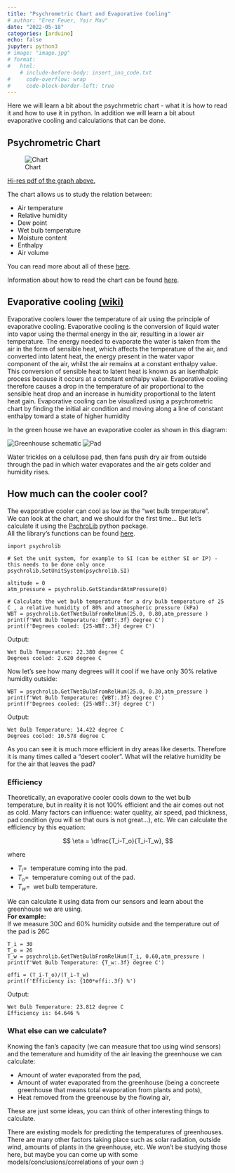 ---
title: "Psychrometric Chart and Evaporative Cooling"
# author: "Erez Feuer, Yair Mau"
date: "2022-05-18"
categories: [arduino]
echo: false
jupyter: python3
# image: "image.jpg"
# format:
#   html:
    # include-before-body: insert_ino_code.txt
#     code-overflow: wrap
#     code-block-border-left: true
---

Here we will learn a bit about the psychrmetric chart - what it is how to read it and how to use it in python.
In addition we will learn a bit about evaporative cooling and calculations that can be done.

## Psychrometric Chart

![Chart](/archive/figures/psychrometric-chart.png)

[Hi-res pdf of the graph above.](/archive/figures/Carrier-Psychrometric-Chart.pdf)

The chart allows us to study the relation between:

* Air temperature
* Relative humidity
* Dew point
* Wet bulb temperature
* Moisture content
* Enthalpy
* Air volume

You can read more about all of these [here](https://en.wikipedia.org/wiki/Psychrometrics).  

Information about how to read the chart can be found [here](https://www.wikihow.com/Read-a-Psychrometric-Chart).  

## Evaporative cooling [(wiki)](https://en.wikipedia.org/wiki/Evaporative_cooler)

Evaporative coolers lower the temperature of air using the principle of evaporative cooling. Evaporative cooling is the conversion of liquid water into vapor using the thermal energy in the air, resulting in a lower air temperature. The energy needed to evaporate the water is taken from the air in the form of sensible heat, which affects the temperature of the air, and converted into latent heat, the energy present in the water vapor component of the air, whilst the air remains at a constant enthalpy value. This conversion of sensible heat to latent heat is known as an isenthalpic process because it occurs at a constant enthalpy value. Evaporative cooling therefore causes a drop in the temperature of air proportional to the sensible heat drop and an increase in humidity proportional to the latent heat gain. Evaporative cooling can be visualized using a psychrometric chart by finding the initial air condition and moving along a line of constant enthalpy toward a state of higher humidity

In the green house we have an evaporative cooler as shown in this diagram:

![Greenhouse schematic](https://www.redalyc.org/journal/496/49655603015/0012-7353-dyna-84-203-00118-gf2.jpg)
![Pad](https://files.greenhousegrower.com/greenhousegrow/wp-content/uploads/2015/06/Trough.jpg)

Water trickles on a celullose pad, then fans push dry air from outside through the pad in which water evaporates and the air gets colder and humidity rises.  

## How much can the cooler cool?

The evaporative cooler can cool as low as the "wet bulb trmperature".  
We can look at the chart, and we should for the first time... But let's calculate it using the [PschroLib](https://github.com/psychrometrics/psychrolib) python package.  
All the library's functions can be found [here](https://github.com/psychrometrics/psychrolib/blob/master/docs/overview.md).

```{.python code-line-numbers="1"}
import psychrolib

# Set the unit system, for example to SI (can be either SI or IP) - this needs to be done only once
psychrolib.SetUnitSystem(psychrolib.SI)

altitude = 0
atm_pressure = psychrolib.GetStandardAtmPressure(0)

# Calculate the wet bulb temperature for a dry bulb temperature of 25 C , a relative humidity of 80% and atmospheric pressure (kPa)
WBT = psychrolib.GetTWetBulbFromRelHum(25.0, 0.80,atm_pressure )
print(f'Wet Bulb Temperature: {WBT:.3f} degree C')
print(f'Degrees cooled: {25-WBT:.3f} degree C')
```

Output:  
```
Wet Bulb Temperature: 22.380 degree C
Degrees cooled: 2.620 degree C
```

Now let's see how many degrees will it cool if we have only 30% relative humidity outside:

```{.python code-line-numbers="1"}
WBT = psychrolib.GetTWetBulbFromRelHum(25.0, 0.30,atm_pressure )
print(f'Wet Bulb Temperature: {WBT:.3f} degree C')
print(f'Degrees cooled: {25-WBT:.3f} degree C')
```

Output:  
```
Wet Bulb Temperature: 14.422 degree C
Degrees cooled: 10.578 degree C
```

As you can see it is much more efficient in dry areas like deserts. Therefore it is many times called a "desert cooler".
What will the relative humidity be for the air that leaves the pad?

### Efficiency
Theoretically, an evaporative cooler cools down to the wet bulb temperature, but in reality it is not 100% efficient and the air comes out not as cold. Many factors can influence: water quality, air speed, pad thickness, pad condition (you will se that ours is not great...), etc. We can calculate the efficiency by this equation:  

$$
\eta = \dfrac{T_i-T_o}{T_i-T_w},
$$

where

* $T_i = \:$ temperature coming into the pad.  
* $T_o = \:$ temperature coming out of the pad.
* $T_w = \:$ wet bulb temperature.
  
We can calculate it using data from our sensors and learn about the greenhouse we are using.  
**For example:**  
If we measure 30C and 60% humidity outside and the temperature out of the pad is 26C

```{.python code-line-numbers="1"}
T_i = 30
T_o = 26
T_w = psychrolib.GetTWetBulbFromRelHum(T_i, 0.60,atm_pressure )
print(f'Wet Bulb Temperature: {T_w:.3f} degree C')

effi = (T_i-T_o)/(T_i-T_w)
print(f'Efficiency is: {100*effi:.3f} %')
```

Output:  
```
Wet Bulb Temperature: 23.812 degree C
Efficiency is: 64.646 %
```

### What else can we calculate?

Knowing the fan's capacity (we can measure that too using wind sensors) and the temerature and humidity of the air leaving the greenhouse we can calculate:

* Amount of water evaporated from the pad,
* Amount of water evaporated from the greenhouse (being a concreete greenhouse that means total evaporation from plants and pots),
* Heat removed from the greenouse by the flowing air,
  
These are just some ideas, you can think of other interesting things to calculate.  
  
There are existing models for predicting the temperatures of greenhouses. There are many other factors taking place such as solar radiation, outside wind, amounts of plants in the greenhouse, etc. We won't be studying those here, but maybe you can come up with some models/conclusions/correlations of your own :)